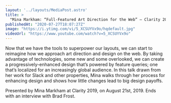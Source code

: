 ```yaml
---
layout: '../layouts/MediaPost.astro'
title: >
  "Mina Markham: “Full-Featured Art Direction for the Web” — Clarity 2019"
publishedAt: "2020-07-27T18:07:27Z"
image: "https://i.ytimg.com/vi/5_XCSUYVx9o/hqdefault.jpg"
videoUrl: "https://www.youtube.com/watch?v=5_XCSUYVx9o"
---
```

Now that we have the tools to superpower our layouts, we can start to reimagine how we approach art direction and design on the web. By taking advantage of technologies, some new and some overlooked, we can create a progressively-enhanced design that’s powered by feature queries; one that’s localized for an increasingly global audience. In this talk drawn from her work for Slack and other properties, Mina walks through her process for enhancing design and shows how little changes lead to big design payoffs.

Presented by Mina Markham at Clarity 2019, on August 21st, 2019. Ends with an interview with Brad Frost.

